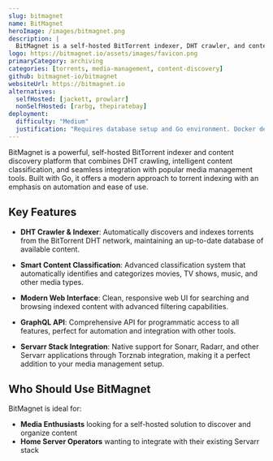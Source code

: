 ```yaml
---
slug: bitmagnet
name: BitMagnet
heroImage: /images/bitmagnet.png
description: |
  BitMagnet is a self-hosted BitTorrent indexer, DHT crawler, and content classifier with a modern web UI, GraphQL API and seamless integration with the Servarr stack.
logo: https://bitmagnet.io/assets/images/favicon.png
primaryCategory: archiving
categories: [torrents, media-management, content-discovery]
github: bitmagnet-io/bitmagnet
websiteUrl: https://bitmagnet.io
alternatives:
  selfHosted: [jackett, prowlarr]
  nonSelfHosted: [rarbg, thepiratebay]
deployment:
  difficulty: "Medium"
  justification: "Requires database setup and Go environment. Docker deployment available but configuration needed for optimal performance."
---
```


BitMagnet is a powerful, self-hosted BitTorrent indexer and content discovery
platform that combines DHT crawling, intelligent content classification, and
seamless integration with popular media management tools. Built with Go, it
offers a modern approach to torrent indexing with an emphasis on automation and
ease of use.

## Key Features

- **DHT Crawler & Indexer**: Automatically discovers and indexes torrents from
  the BitTorrent DHT network, maintaining an up-to-date database of available
  content.

- **Smart Content Classification**: Advanced classification system that
  automatically identifies and categorizes movies, TV shows, music, and other
  media types.

- **Modern Web Interface**: Clean, responsive web UI for searching and browsing
  indexed content with advanced filtering capabilities.

- **GraphQL API**: Comprehensive API for programmatic access to all features,
  perfect for automation and integration with other tools.

- **Servarr Stack Integration**: Native support for Sonarr, Radarr, and other
  Servarr applications through Torznab integration, making it a perfect addition
  to your media management setup.

## Who Should Use BitMagnet

BitMagnet is ideal for:

- **Media Enthusiasts** looking for a self-hosted solution to discover and
  organize content
- **Home Server Operators** wanting to integrate with their existing Servarr
  stack
